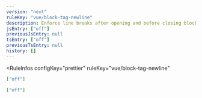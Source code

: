```yaml
---
version: "next"
ruleKey: "vue/block-tag-newline"
description: Enforce line breaks after opening and before closing block-level tags
jsEntry: ["off"]
previousJsEntry: null
tsEntry: ["off"]
previousTsEntry: null
history: []
---
```


<RuleInfos 
  configKey="prettier" 
  ruleKey="vue/block-tag-newline" 
>

```json
["off"]
```

```json
["off"]
```

</RuleInfos>
